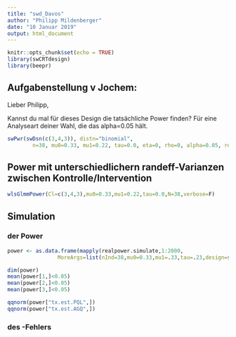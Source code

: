 ```yaml
---
title: "swd_Davos"
author: "Philipp Mildenberger"
date: "10 Januar 2019"
output: html_document
---
```


```r
knitr::opts_chunk$set(echo = TRUE)
library(swCRTdesign)
library(beepr)
```

## Aufgabenstellung v Jochem:

Lieber Philipp,

Kannst du mal für dieses Design die tatsächliche Power finden?
Für eine Analyseart deiner Wahl, die das alpha=0.05 hält.


```r
swPwr(swDsn(c(3,4,3)), distn="binomial", 
        n=38, mu0=0.33, mu1=0.22, tau=0.0, eta=0, rho=0, alpha=0.05, retDATA=FALSE)
```


## Power mit unterschiedlichern randeff-Varianzen zwischen Kontrolle/Intervention

```r
wlsGlmmPower(Cl=c(3,4,3),mu0=0.33,mu1=0.22,tau=0.0,N=38,verbose=F)
```



## Simulation

### der Power
```r
power <- as.data.frame(mapply(realpower.simulate,1:2000,
                MoreArgs=list(nInd=38,mu0=0.33,mu1=.33,tau=.23,design=swDsn(c(3,4,3)),whichModel=c("AGQ","PQL"))))

dim(power)
mean(power[1,]<0.05)
mean(power[2,]<0.05)
mean(power[3,]<0.05)

qqnorm(power["tx.est.PQL",])
qqnorm(power["tx.est.AGQ",])
```

### des \alpha-Fehlers
